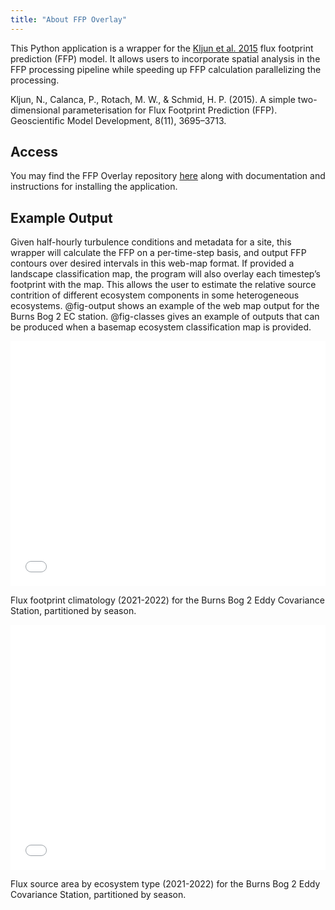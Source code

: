 ```yaml
---
title: "About FFP Overlay"
---
```


This Python application is a wrapper for the [Kljun et al. 2015](https://gmd.copernicus.org/articles/8/3695/2015/gmd-8-3695-2015.html) flux footprint prediction (FFP) model.  It allows users to incorporate spatial analysis in the FFP processing pipeline while speeding up FFP calculation parallelizing the processing. 

Kljun, N., Calanca, P., Rotach, M. W., & Schmid, H. P. (2015). A simple two-dimensional parameterisation for Flux Footprint Prediction (FFP). Geoscientific Model Development, 8(11), 3695–3713.

## Access

You may find the FFP Overlay repository [here](https://github.com/June-Skeeter/FFP_Overlay) along with documentation and instructions for installing the application.


## Example Output

Given half-hourly turbulence conditions and metadata for a site, this wrapper will calculate the FFP on a per-time-step basis, and output FFP contours over desired intervals in this web-map format.  If provided a landscape classification map, the program will also overlay each timestep's footprint with the map.  This allows the user to estimate the relative source contrition of different ecosystem components in some heterogeneous ecosystems.  @fig-output shows an example of the web map output for the Burns Bog 2 EC station.  @fig-classes gives an example of outputs that can be produced when a basemap ecosystem classification map is provided.

::: {#fig-output}

<div style="overflow: hidden;
  padding-top: 75%;
  position: relative">
  <iframe src="Example_Outputs/BB2_FFP_2m.html" title="Processes" scrolling="no" frameborder="0"
    style="border: 0;
   height: 100%;
   left: 0;
   position: absolute;
   top: 0;
   width: 100%;">
   <p>Your browser does not support iframes.</p>
 </iframe>
</div>

Flux footprint climatology (2021-2022) for the Burns Bog 2 Eddy Covariance Station, partitioned by season.

:::


::: {#fig-classes}

<div style="overflow: hidden;
  padding-top: 75%;
  position: relative">
  <iframe src="Example_Outputs/Summary_by_Basemap_Class.html" title="Processes" scrolling="no" frameborder="0"
    style="border: 0;
   height: 100%;
   left: 0;
   position: absolute;
   top: 0;
   width: 100%;">
   <p>Your browser does not support iframes.</p>
 </iframe>
</div>

Flux source area by ecosystem type (2021-2022) for the Burns Bog 2 Eddy Covariance Station, partitioned by season.

:::
